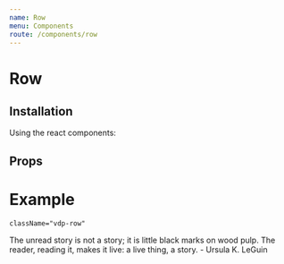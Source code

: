 ```yaml
---
name: Row
menu: Components
route: /components/row
---
```




# Row

## Installation

Using the react components:


## Props

<Props of={Row} />

# Example

`className="vdp-row"`

<Playground>
    <Row className="">
        The unread story is not a story; it is little black marks on wood pulp. The reader, reading it, makes it live: a live thing, a
        story.
    </Row>
    <Row>- Ursula K. LeGuin</Row>
</Playground>
